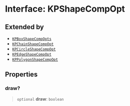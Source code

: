 # Interface: KPShapeCompOpt

## Extended by

- [`KPBoxShapeCompOpts`](/KaPlanck/api/interfaces/KPBoxShapeCompOpts)
- [`KPChainShapeCompOpt`](/KaPlanck/api/interfaces/KPChainShapeCompOpt)
- [`KPCircleShapeCompOpt`](/KaPlanck/api/interfaces/KPCircleShapeCompOpt)
- [`KPEdgeShapeCompOpt`](/KaPlanck/api/interfaces/KPEdgeShapeCompOpt)
- [`KPPolygonShapeCompOpt`](/KaPlanck/api/interfaces/KPPolygonShapeCompOpt)

## Properties

### draw?

> `optional` **draw**: `boolean`
